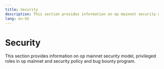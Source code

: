 ```yaml
---
title: Security
description: This section provides information on op mainnet security model, privileged roles in op mainnet and security policy and bug bounty program.
lang: en-US
---
```



# Security

This section provides information on op mainnet security model, privileged roles in op mainnet and security policy and bug bounty program. 

<Cards>
  <Card title="Op mainnet security model" href="/chain/security/faq" />
  <Card title="Privileged roles in op mainnet" href="/chain/security/privileged-roles" />
  <Card title="Security policy and bug bounty program" href="/chain/security/security-policy" />
</Cards>